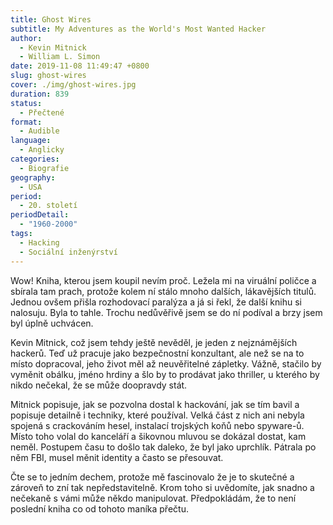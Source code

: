 ```yaml
---
title: Ghost Wires
subtitle: My Adventures as the World's Most Wanted Hacker
author:
  - Kevin Mitnick
  - William L. Simon
date: 2019-11-08 11:49:47 +0800
slug: ghost-wires
cover: ./img/ghost-wires.jpg
duration: 839
status:
  - Přečtené
format:
  - Audible
language:
  - Anglicky
categories:
  - Biografie
geography:
  - USA
period:
  - 20. století
periodDetail:
  - "1960-2000"
tags:
  - Hacking
  - Sociální inženýrství
---
```


Wow! Kniha, kterou jsem koupil nevím proč. Ležela mi na viruální poličce a sbírala tam prach, protože kolem ní stálo mnoho dalších, lákavějších titulů. Jednou ovšem přišla rozhodovací paralýza a já si řekl, že další knihu si nalosuju. Byla to tahle. Trochu nedůvěřivě jsem se do ní podíval a brzy jsem byl úplně uchvácen.

Kevin Mitnick, což jsem tehdy ještě nevěděl, je jeden z nejznámějších hackerů. Teď už pracuje jako bezpečnostní konzultant, ale než se na to místo dopracoval, jeho život měl až neuvěřitelné zápletky. Vážně, stačilo by vyměnit obálku, jméno hrdiny a šlo by to prodávat jako thriller, u kterého by nikdo nečekal, že se může doopravdy stát.

Mitnick popisuje, jak se pozvolna dostal k hackování, jak se tím bavil a popisuje detailně i techniky, které používal. Velká část z nich ani nebyla spojená s crackováním hesel, instalací trojských koňů nebo spyware-ů. Místo toho volal do kanceláří a šikovnou mluvou se dokázal dostat, kam neměl. Postupem času to došlo tak daleko, že byl jako uprchlík. Pátrala po něm FBI, musel měnit identity a často se přesouvat.

Čte se to jedním dechem, protože mě fascinovalo že je to skutečné a zároveň to zní tak nepředstavitelně. Krom toho si uvědomíte, jak snadno a nečekaně s vámi může někdo manipulovat. Předpokládám, že to není poslední kniha co od tohoto maníka přečtu.
